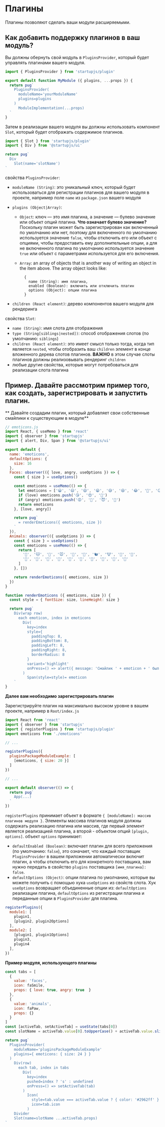 
# Плагины

Плагины позволяют сделать ваши модули расширяемыми.

## Как добавить поддержку плагинов в ваш модуль?

Вы должны обернуть свой модуль в `PluginsProvider`, который будет управлять плагинами вашего модуля.

```js
import { PluginsProvider } from 'startupjs/plugin'

export default function MyModule ({ plugins, ...props }) {
  return pug`
    PluginsProvider(
      moduleName='yourModuleName'
      plugins=plugins
    )
      ModuleImplementation(...props)
  `
}
```

Затем в реализации вашего модуля вы должны использовать компонент `Slot`, который будет отображать содержимое плагинов.

```js
import { Slot } from 'startupjs/plugin'
import { Div } from '@startupjs/ui'

return pug`
  Div
    Slot(name='slotName')
`
```

свойства `PluginsProvider`:

  - `moduleName (String)`: это уникальный ключ, который будет использоваться для регистрации плагинов для вашего модуля в проекте, например поле `name` из `package.json` вашего модуля

  - `plugins (Object|Array)`:

    - `Object`: ключ — это имя плагина, а значение — булево значение или объект опций плагина. **Что означает булево значение?** Поскольку плагин может быть зарегистрирован как включенный по умолчанию или нет, поэтому для включенного по умолчанию используется значение `false`, чтобы отключить его или объект с опциями, чтобы предоставить ему дополнительные опции, а для не включенного плагина по умолчанию используется значение `true` или объект с параметрами используется для его включения.
    - `Array`: an array of objects that is another way of writing an object in the item above. The array object looks like:

        ```
          {
            name (String): имя плагина,
            enabled (Boolean): включить или отключить плагин
            options (Object): опции плагина
          }
        ```

  - `children (React element)`: дерево компонентов вашего модуля для рендеринга

свойства `Slot`:

  - `name (String)`: имя слота для отображения
  - `type (String[siblings|nested])`: способ отображения слотов (по умолчанию: `siblings`)
  - `children (React element)`: это имеет смысл только тогда, когда тип является `nested`, чтобы отобразить ваш `children` элемент в конце вложенного дерева слотов плагинов. **ВАЖНО** в этом случае слоты плагинов должны реализовывать рендеринг `children`
  - любые другие свойства, которые могут потребоваться для реализации слота плагина

## Пример. Давайте рассмотрим пример того, как создать, зарегистрировать и запустить плагин.

** Давайте создадим плагин, который добавляет свои собственные смайлики к существующим в модуле**

```js
// emoticons.js
import React, { useMemo } from 'react'
import { observer } from 'startupjs'
import { alert, Div, Span } from '@startupjs/ui'

export default {
  name: 'emoticons',
  defaultOptions: {
    size: 16
  },
  Faces: observer(({ love, angry, useOptions }) => {
    const { size } = useOptions()

    const emoticons = useMemo(() => {
      let emoticons = ['😀', '😃', '😄', '😁', '😅', '😆', '😂', '🤣', '😉', '😊']
      if (love) emoticons.push('😘', '😍', '🥰')
      if (angry) emoticons.push('😡', '🤬', '😈', '👿')
      return emoticons
    }, [love, angry])

    return pug`
      = renderEmoticons({ emoticons, size })
    `
  }),
  Animals: observer(({ useOptions }) => {
    const { size } = useOptions()
    const emoticons = useMemo(() => {
      return [
        '🐰', '🐱', '🦊', '🐭', '🐶', '🐒', '🐿', '🐮', '🐻', '🐼',
        '🦁', '🐺', '🐷', '🦧', '🦥', '🐅', '🦓', '🦘', '🐖', '🐩'
      ]
    }, [])

    return renderEmoticons({ emoticons, size })
  })
}

function renderEmoticons ({ emoticons, size }) {
  const style = { fontSize: size, lineHeight: size }

  return pug`
    Div(wrap row)
      each emoticon, index in emoticons
        Div(
          key=index
          style={
            paddingTop: 8,
            paddingBottom: 8,
            paddingLeft: 8,
            paddingRight: 8,
            borderRadius: 8
          }
          variant='highlight'
          onPress=() => alert({ message: 'Смайлик ' + emoticon + ' был нажат' })
        )
          Span(style=style)= emoticon
    `
}
```

**Далее вам необходимо зарегистрировать плагин**

Зарегистрируйте плагин на максимально высоком уровне в вашем проекте, например в `Root/index.js`

```js
import React from 'react'
import { observer } from 'startupjs'
import { registerPlugins } from 'startupjs/plugin'
import emoticons from './emoticons'

// ...

registerPlugins({
  pluginsPackageModuleExample: [
    [emoticons, { size: 20 }]
  ]
})

// ...

export default observer(() => {
  return pug`
    App(...)
  `
})
```

`registerPlugins` принимает объект в формате `{ [moduleName]: массив плагинов модуля }`. Элементы массива плагинов модуля должны содержать реализацию плагина или массив, где первый элемент является реализацией плагина, а второй - объектом опций `[plugin, options]`. объект `options` принимает:

- `defaultEnabled (Boolean)`: включает плагин для всего приложения (по умолчанию: `false`), это означает, что каждый поставщик `PluginsProvider` в вашем приложении автоматически включит плагин, а чтобы отключить его для конкретного поставщика, вам нужно передать в свойство `plugins` поставщика `[имя_плагина]: false`.
- `defaultOptions (Object)`: опции плагина по умолчанию, которые вы можете получить с помощью хука `useOptions` из свойств слота. Хук `useOptions` возвращает объединенные опции из: `defaultOptions` реализации плагина, `defaultOptions` из регистрации плагина и переданные опции в `PluginsProvider` для плагина.

```js
registerPlugins({
  module1: [
    plugin1,
    [plugin2, plugin2Options]
  ],
  module2: [
    [plugin1, plugin1Options]
    plugin3,
    plugin4
  ],
})
```

**Пример модуля, использующего плагины**

```jsx example noscroll
const tabs = [
  {
    value: 'faces',
    icon: faSmile,
    props: { love: true, angry: true  }
  },
  {
    value: 'animals',
    icon: faPaw,
    props: {}
  }
]
const [activeTab, setActiveTab] = useState(tabs[0])
const slotName = activeTab.value[0].toUpperCase() + activeTab.value.slice(1)

return pug`
  PluginsProvider(
    moduleName='pluginsPackageModuleExample'
    plugins={ emoticons: { size: 24 } }
  )
    Div(row)
      each tab, index in tabs
        Div(
          key=index
          pushed=index ? 's' : undefined
          onPress=() => setActiveTab(tab)
        )
          Icon(
            style=tab.value === activeTab.value ? { color: '#2962ff' } : undefined
            icon=tab.icon
          )
    Divider
    Slot(name=slotName ...activeTab.props)
`
```
